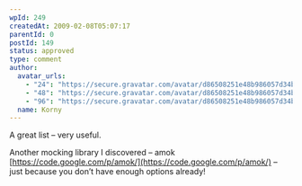 ```yaml
---
wpId: 249
createdAt: 2009-02-08T05:07:17
parentId: 0
postId: 149
status: approved
type: comment
author:
  avatar_urls:
    - "24": "https://secure.gravatar.com/avatar/d86508251e48b986057d34bf9ae3b6b3?s=24&d=mm&r=g"
    - "48": "https://secure.gravatar.com/avatar/d86508251e48b986057d34bf9ae3b6b3?s=48&d=mm&r=g"
    - "96": "https://secure.gravatar.com/avatar/d86508251e48b986057d34bf9ae3b6b3?s=96&d=mm&r=g"
  name: Korny
---
```


A great list – very useful.

Another mocking library I discovered – amok [https://code.google.com/p/amok/](https://code.google.com/p/amok/) – just because you don’t have enough options already!